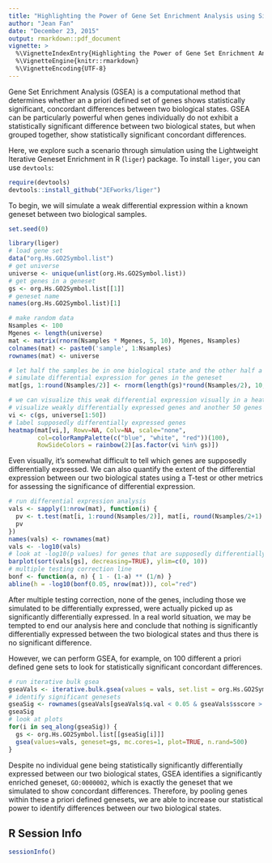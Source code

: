 ```yaml
---
title: "Highlighting the Power of Gene Set Enrichment Analysis using Simulation"
author: "Jean Fan"
date: "December 23, 2015"
output: rmarkdown::pdf_document
vignette: >
  %\VignetteIndexEntry{Highlighting the Power of Gene Set Enrichment Analysis using Simulation}
  %\VignetteEngine{knitr::rmarkdown}
  %\VignetteEncoding{UTF-8}
---
```


Gene Set Enrichment Analysis (GSEA) is a computational method that determines whether an a priori defined set of genes shows statistically significant, concordant differences between two biological states. GSEA can be particularly powerful when genes individually do not exhibit a statistically significant difference between two biological states, but when grouped together, show statistically significant concordant differences. 

Here, we explore such a scenario through simulation using the Lightweight Iterative Geneset Enrichment in R (`liger`) package. To install `liger`, you can use `devtools`:
```r
require(devtools)
devtools::install_github("JEFworks/liger")
```

To begin, we will simulate a weak differential expression within a known geneset between two biological samples. 
```r
set.seed(0)

library(liger)
# load gene set
data("org.Hs.GO2Symbol.list")  
# get universe
universe <- unique(unlist(org.Hs.GO2Symbol.list))
# get genes in a geneset
gs <- org.Hs.GO2Symbol.list[[1]]
# geneset name
names(org.Hs.GO2Symbol.list)[1] 

# make random data
Nsamples <- 100
Mgenes <- length(universe)
mat <- matrix(rnorm(Nsamples * Mgenes, 5, 10), Mgenes, Nsamples)
colnames(mat) <- paste0('sample', 1:Nsamples)
rownames(mat) <- universe

# let half the samples be in one biological state and the other half a different one
# simulate differential expression for genes in the geneset
mat[gs, 1:round(Nsamples/2)] <- rnorm(length(gs)*round(Nsamples/2), 10, 10)

# we can visualize this weak differential expression visually in a heatmap
# visualize weakly differentially expressed genes and another 50 genes
vi <- c(gs, universe[1:50]) 
# label supposedly differentially expressed genes 
heatmap(mat[vi,], Rowv=NA, Colv=NA, scale="none", 
        col=colorRampPalette(c("blue", "white", "red"))(100),
        RowSideColors = rainbow(2)[as.factor(vi %in% gs)]) 
```

Even visually, it's somewhat difficult to tell which genes are supposedly differentially expressed. We can also quantify the extent of the differential expression between our two biological states using a T-test or other metrics for assessing the significance of differential expression. 

```r
# run differential expression analysis
vals <- sapply(1:nrow(mat), function(i) {
  pv <- t.test(mat[i, 1:round(Nsamples/2)], mat[i, round(Nsamples/2+1):Nsamples])$p.val
  pv
})
names(vals) <- rownames(mat)
vals <- -log10(vals)
# look at -log10(p values) for genes that are supposedly differentially expressed
barplot(sort(vals[gs], decreasing=TRUE), ylim=c(0, 10))
# multiple testing correction line
bonf <- function(a, n) { 1 - (1-a) ** (1/n) }
abline(h = -log10(bonf(0.05, nrow(mat))), col="red")
```

After multiple testing correction, none of the genes, including those we simulated to be differentially expressed, were actually picked up as significantly differentially expressed. In a real world situation, we may be tempted to end our analysis here and conclude that nothing is significantly differentially expressed between the two biological states and thus there is no significant difference. 

However, we can perform GSEA, for example, on 100 different a priori defined gene sets to look for statistically significant concordant differences. 

```r
# run iterative bulk gsea
gseaVals <- iterative.bulk.gsea(values = vals, set.list = org.Hs.GO2Symbol.list[1:100], n.rand=500)
# identify significant genesets
gseaSig <- rownames(gseaVals[gseaVals$q.val < 0.05 & gseaVals$sscore > 0,])
gseaSig
# look at plots
for(i in seq_along(gseaSig)) {
  gs <- org.Hs.GO2Symbol.list[[gseaSig[i]]]
  gsea(values=vals, geneset=gs, mc.cores=1, plot=TRUE, n.rand=500)
}
```

Despite no individual gene being statistically significantly differentially expressed between our two biological states, GSEA identifies a significantly enriched geneset, `GO:0000002`, which is exactly the geneset that we simulated to show concordant differences. Therefore, by pooling genes within these a priori defined genesets, we are able to increase our statistical power to identify differences between our two biological states. 

##  R Session Info
```r
sessionInfo()
````
